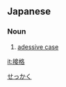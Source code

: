 ==Japanese==
{{ja-kanjitab|せつ|k1=せっ|かく|yomi=on}}

===Noun===
{{ja-noun|せっかく}}

# {{lb|ja|grammar}} [[adessive case]]

[[Category:ja:Grammar|せっかく]]

[[it:接格]]